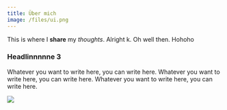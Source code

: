```yaml
---
title: Über mich
image: /files/ui.png
---
```

This is where I **share** my _thoughts_. Alright k. Oh well then. Hohoho

### Headlinnnnne 3

Whatever you want to write here, you can write here. Whatever you want to write here, you can write here. Whatever you want to write here, you can write here.

![](/files/IMG_0720.jpeg)